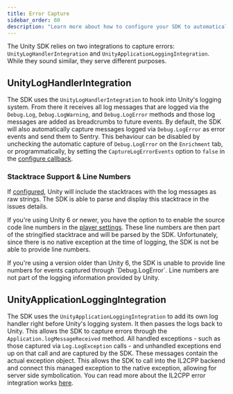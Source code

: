 ```yaml
---
title: Error Capture
sidebar_order: 60
description: "Learn more about how to configure your SDK to automatically send events to Sentry."
---
```


The Unity SDK relies on two integrations to capture errors: `UnityLogHandlerIntegration` and `UnityApplicationLoggingIntegration`. While they sound similar, they serve different purposes.

## UnityLogHandlerIntegration

The SDK uses the `UnityLogHandlerIntegration` to hook into Unity's logging system. From there it receives all log messages that are logged via the `Debug.Log`, `Debug.LogWarning`, and `Debug.LogError` methods and those log messages are added as breadcrumbs to future events. By default, the SDK will also automatically capture messages logged via `Debug.LogError` as error events and send them to Sentry. This behaviour can be disabled by unchecking the automatic capture of `Debug.LogError` on the `Enrichment` tab, or programmatically, by setting the `CaptureLogErrorEvents` option to `false` in the [configure callback](/platforms/unity/configuration/options/programmatic-configuration).

### Stacktrace Support & Line Numbers

If [configured](https://docs.unity3d.com/6000.0/Documentation/Manual/stack-trace.html), Unity will include the stacktraces with the log messages as raw strings. The SDK is able to parse and display this stacktrace in the issues details.

If you're using Unity 6 or newer, you have the option to to enable the source code line numbers in the [player settings](https://docs.unity3d.com/6000.0/Documentation/Manual/il2cpp-managed-stack-traces.html). These line numbers are then part of the stringified stacktrace and will be parsed by the SDK. Unfortunately, since there is no native exception at the time of logging, the SDK is not be able to provide line numbers.

<Note>
If you're using a version older than Unity 6, the SDK is unable to provide line numbers for events captured through `Debug.LogError`. Line numbers are not part of the logging information provided by Unity.
</Note>

## UnityApplicationLoggingIntegration

The SDK uses the `UnityApplicationLoggingIntegration` to add its own log handler right before Unity's logging system. It then passes the logs back to Unity. This allows the SDK to capture errors through the `Application.logMessageReceived` method. All handled exceptions - such as those captured via `Log.LogException` calls - and unhandled exceptions end up on that call and are captured by the SDK. These messages contain the actual exception object. This allows the SDK to call into the IL2CPP backend and connect this managed exception to the native exception, allowing for server side symbolication. You can read more about the IL2CPP error integration works [here](/platforms/unity/configuration/il2cpp).
